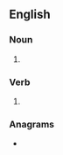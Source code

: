 {{also|Vials}}
==English==

===Noun===
{{head|en|noun plural form}}

# {{plural of|vial|lang=en}}

===Verb===
{{head|en|verb form}}

# {{en-third-person singular of|vial}}

===Anagrams===
* {{anagrams|en|a=ailsv|Alvis|Salvi|Silva|Slavi|Sliva|Vilas|silva|vails|valis|vilas}}